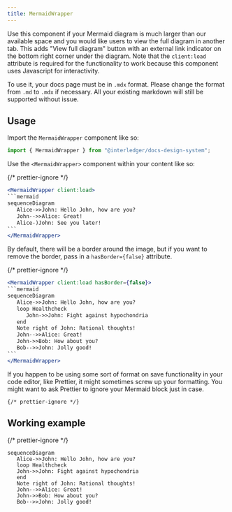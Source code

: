 ```yaml
---
title: MermaidWrapper
---
```



Use this component if your Mermaid diagram is much larger than our available space and you would like users to view the full diagram in another tab. This adds "View full diagram" button with an external link indicator on the bottom right corner under the diagram. Note that the `client:load` attribute is required for the functionality to work because this component uses Javascript for interactivity.

To use it, your docs page must be in `.mdx` format. Please change the format from `.md` to `.mdx` if necessary. All your existing markdown will still be supported without issue.

## Usage

Import the `MermaidWrapper` component like so:

```jsx
import { MermaidWrapper } from "@interledger/docs-design-system";
```

Use the `<MermaidWrapper>` component within your content like so:

{/* prettier-ignore */}
````jsx
<MermaidWrapper client:load>
```mermaid
sequenceDiagram
   Alice->>John: Hello John, how are you?
   John-->>Alice: Great!
   Alice-)John: See you later!
```
</MermaidWrapper>
````

By default, there will be a border around the image, but if you want to remove the border, pass in a `hasBorder={false}` attribute.

{/* prettier-ignore */}
````jsx
<MermaidWrapper client:load hasBorder={false}>
```mermaid
sequenceDiagram
   Alice->>John: Hello John, how are you?
   loop Healthcheck
      John->>John: Fight against hypochondria
   end
   Note right of John: Rational thoughts!
   John-->>Alice: Great!
   John->>Bob: How about you?
   Bob-->>John: Jolly good!
```
</MermaidWrapper>
````

If you happen to be using some sort of format on save functionality in your code editor, like Prettier, it might sometimes screw up your formatting. You might want to ask Prettier to ignore your Mermaid block just in case.

```
{/* prettier-ignore */}
```

## Working example

{/* prettier-ignore */}
<MermaidWrapper client:load>
```mermaid
sequenceDiagram
   Alice->>John: Hello John, how are you?
   loop Healthcheck
   John->>John: Fight against hypochondria
   end
   Note right of John: Rational thoughts!
   John-->>Alice: Great!
   John->>Bob: How about you?
   Bob-->>John: Jolly good!
```
</MermaidWrapper>
